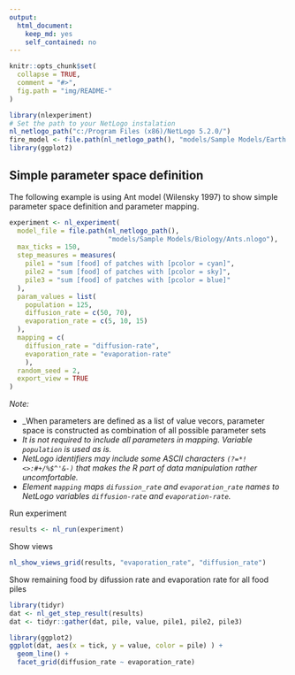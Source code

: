 ```yaml
---
output: 
  html_document: 
    keep_md: yes
    self_contained: no
---
```


```r
knitr::opts_chunk$set(
  collapse = TRUE,
  comment = "#>",
  fig.path = "img/README-"
)
```


```r
library(nlexperiment)
# Set the path to your NetLogo instalation
nl_netlogo_path("c:/Program Files (x86)/NetLogo 5.2.0/") 
fire_model <- file.path(nl_netlogo_path(), "models/Sample Models/Earth Science/Fire.nlogo")
library(ggplot2)
```


## Simple parameter space definition
The following example is using Ant model (Wilensky 1997) to show 
simple parameter space definition and parameter mapping.

```r
experiment <- nl_experiment(
  model_file = file.path(nl_netlogo_path(), 
                         "models/Sample Models/Biology/Ants.nlogo"), 
  max_ticks = 150,
  step_measures = measures(
    pile1 = "sum [food] of patches with [pcolor = cyan]",  
    pile2 = "sum [food] of patches with [pcolor = sky]",  
    pile3 = "sum [food] of patches with [pcolor = blue]"  
  ),
  param_values = list(
    population = 125,
    diffusion_rate = c(50, 70),
    evaporation_rate = c(5, 10, 15)
  ),
  mapping = c(
    diffusion_rate = "diffusion-rate",
    evaporation_rate = "evaporation-rate"
    ),
  random_seed = 2,
  export_view = TRUE
)

```

_Note:_

* _When parameters are defined as a list of value vecors, parameter space is
  constructed as combination of all possible parameter sets
* _It is not required to include all parameters in mapping. Variable `population` 
is used as is._
* _NetLogo identifiers may include some ASCII characters `(?=*!<>:#+/%$^'&-)`
that makes the R part of data manipulation rather uncomfortable._
* _Element `mapping` maps `difussion_rate` and `evaporation_rate` names to NetLogo variables `diffusion-rate` and `evaporation-rate`._


Run experiment
```r
results <- nl_run(experiment)
```

Show views
```r
nl_show_views_grid(results, "evaporation_rate", "diffusion_rate")
```

Show remaining food by difussion rate and evaporation rate for all food piles
```r
library(tidyr)
dat <- nl_get_step_result(results)
dat <- tidyr::gather(dat, pile, value, pile1, pile2, pile3)

library(ggplot2)
ggplot(dat, aes(x = tick, y = value, color = pile) ) +
  geom_line() +
  facet_grid(diffusion_rate ~ evaporation_rate)
```

